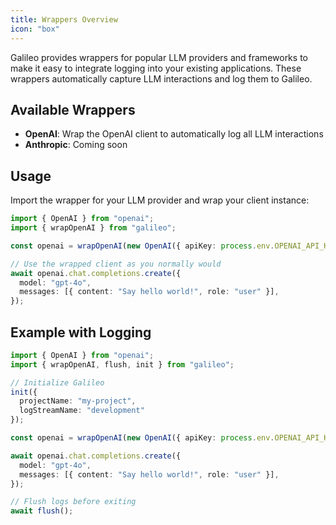 ```yaml
---
title: Wrappers Overview
icon: "box"
---
```


Galileo provides wrappers for popular LLM providers and frameworks to make it easy to integrate logging into your existing applications. These wrappers automatically capture LLM interactions and log them to Galileo.

## Available Wrappers

- **OpenAI**: Wrap the OpenAI client to automatically log all LLM interactions
- **Anthropic**: Coming soon

## Usage

Import the wrapper for your LLM provider and wrap your client instance:

```typescript
import { OpenAI } from "openai";
import { wrapOpenAI } from "galileo";

const openai = wrapOpenAI(new OpenAI({ apiKey: process.env.OPENAI_API_KEY }));

// Use the wrapped client as you normally would
await openai.chat.completions.create({
  model: "gpt-4o",
  messages: [{ content: "Say hello world!", role: "user" }],
});
```

## Example with Logging

```typescript
import { OpenAI } from "openai";
import { wrapOpenAI, flush, init } from "galileo";

// Initialize Galileo
init({
  projectName: "my-project",
  logStreamName: "development"
});

const openai = wrapOpenAI(new OpenAI({ apiKey: process.env.OPENAI_API_KEY }));

await openai.chat.completions.create({
  model: "gpt-4o",
  messages: [{ content: "Say hello world!", role: "user" }],
});

// Flush logs before exiting
await flush();
``` 